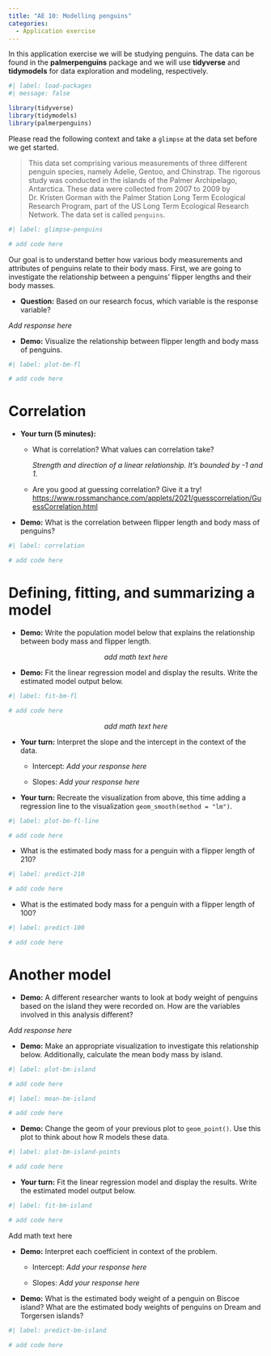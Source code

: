 ```yaml
---
title: "AE 10: Modelling penguins"
categories: 
  - Application exercise
---
```


In this application exercise we will be studying penguins.
The data can be found in the **palmerpenguins** package and we will use **tidyverse** and **tidymodels** for data exploration and modeling, respectively.

```r
#| label: load-packages
#| message: false

library(tidyverse)
library(tidymodels)
library(palmerpenguins)
```

Please read the following context and take a `glimpse` at the data set before we get started.

> This data set comprising various measurements of three different penguin species, namely Adelie, Gentoo, and Chinstrap.
> The rigorous study was conducted in the islands of the Palmer Archipelago, Antarctica.
> These data were collected from 2007 to 2009 by Dr. Kristen Gorman with the Palmer Station Long Term Ecological Research Program, part of the US Long Term Ecological Research Network.
> The data set is called `penguins`.

```r
#| label: glimpse-penguins

# add code here
```

Our goal is to understand better how various body measurements and attributes of penguins relate to their body mass.
First, we are going to investigate the relationship between a penguins' flipper lengths and their body masses.

-   **Question:** Based on our research focus, which variable is the response variable?

*Add response here*

-   **Demo:** Visualize the relationship between flipper length and body mass of penguins.

```r
#| label: plot-bm-fl

# add code here 
```

# Correlation

-   **Your turn (5 minutes):**
    -   What is correlation?
        What values can correlation take?

        *Strength and direction of a linear relationship. It's bounded by -1 and 1.*

    -   Are you good at guessing correlation?
        Give it a try!
        <https://www.rossmanchance.com/applets/2021/guesscorrelation/GuessCorrelation.html>
-   **Demo:** What is the correlation between flipper length and body mass of penguins?

```r
#| label: correlation

# add code here
```

# Defining, fitting, and summarizing a model

-   **Demo:** Write the population model below that explains the relationship between body mass and flipper length.

$$
add~math~text~here
$$

-   **Demo:** Fit the linear regression model and display the results. Write the estimated model output below.

```r
#| label: fit-bm-fl

# add code here
```

$$
add~math~text~here
$$

-   **Your turn:** Interpret the slope and the intercept in the context of the data.

    -   Intercept: *Add your response here*

    -   Slopes: *Add your response here*

-   **Your turn:** Recreate the visualization from above, this time adding a regression line to the visualization `geom_smooth(method = "lm")`.

```r
#| label: plot-bm-fl-line

# add code here
```

-   What is the estimated body mass for a penguin with a flipper length of 210?

```r
#| label: predict-210

# add code here
```

-   What is the estimated body mass for a penguin with a flipper length of 100?

```r
#| label: predict-100

# add code here
```

# Another model

-   **Demo:** A different researcher wants to look at body weight of penguins based on the island they were recorded on. How are the variables involved in this analysis different?

*Add response here*

-   **Demo:** Make an appropriate visualization to investigate this relationship below. Additionally, calculate the mean body mass by island.

```r
#| label: plot-bm-island

# add code here
```

```r
#| label: mean-bm-island

# add code here
```

-   **Demo:** Change the geom of your previous plot to `geom_point()`. Use this plot to think about how R models these data.

```r
#| label: plot-bm-island-points

# add code here
```

-   **Your turn:** Fit the linear regression model and display the results. Write the estimated model output below.

```r
#| label: fit-bm-island

# add code here
```

Add math text here

-   **Demo:** Interpret each coefficient in context of the problem.

    -   Intercept: *Add your response here*

    -   Slopes: *Add your response here*

-   **Demo:** What is the estimated body weight of a penguin on Biscoe island?
    What are the estimated body weights of penguins on Dream and Torgersen islands?

```r
#| label: predict-bm-island

# add code here
```

